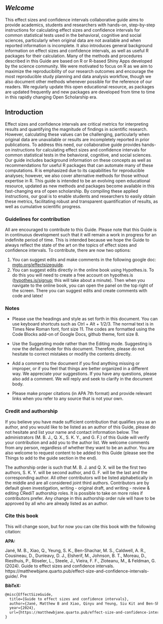 
## *Welcome* {.unnumbered}

This effect sizes and confidence intervals collaborative guide aims to provide academics, students and researchers with hands-on, step-by-step instructions for calculating effect sizes and confidence intervals for common statistical tests used in the behavioral, cognitive and social sciences, particularly when original data are not available and when reported information is incomplete. It also introduces general background information on effect sizes and confidence intervals, as well as useful R packages for their calculation. Many of the methods and procedures described in this Guide are based on R or R-based Shiny Apps developed by the science community. We were motivated to focus on R as we aim to maximize the reproducibility of our research outcomes and encourage the most reproducible study planning and data analysis workflow, though we also document other methods whenever possible for the reference of our readers. We regularly update this open educational resource, as packages are updated frequently and new packages are developed from time to time in this rapidly changing Open Scholarship era.
  



## Introduction {.unnumbered}

Effect sizes and confidence intervals are critical metrics for interpreting results and quantifying the magnitude of findings in scientific research. However, calculating these values can be challenging, particularly when original data are unavailable or results are incompletely reported in prior publications. To address this need, our collaborative guide provides hands-on instructions for calculating effect sizes and confidence intervals for common statistical tests in the behavioral, cognitive, and social sciences. Our guide includes background information on these concepts as well as recommendations for useful R packages that can automate many of these computations. R is emphasized due to its capabilities for reproducible analyses; however, we also cover alternative methods for those without expertise in R. This guide is intended to be an evolving open educational resource, updated as new methods and packages become available in this fast-changing era of open scholarship. By compiling these applied instructions, our goal is to enable students and researchers to easily obtain these metrics, facilitating robust and transparent quantification of results, as well as cumulative scientific progress.



### Guidelines for contribution {.unnumbered}

All are encouraged to contribute to this Guide. Please note that this Guide is in continuous development such that it will remain a work in progress for an indefinite period of time. This is intended because we hope the Guide to always reflect the state of the art on the topics of effect sizes and confidence intervals. To contribute, there are now two options:

1. You can suggest edits and make comments in the following google doc: [mgto.org/effectsizeguide](https://mgto.org/effectsizeguide).
2. You can suggest edits directly in the online book using Hypothes.is. To do this you will need to create a free account on hypothes.is ([hypothes.is/signup](https://hypothes.is/signup); this will take about a minute). Then when you navigate to the online book, you can open the panel on the top right of the screen. There you can suggest edits and create comments with code and latex!


### Notes {.unnumbered}

-   Please use the headings and style as set forth in this document. You can use keyboard shortcuts such as Ctrl + Alt + 1/2/3. The normal text is in Times New Roman font, font size 11. The codes are formatted using the Code Blocks add-on of Google Docs, github theme, font size 8.

-   Use the Suggesting mode rather than the Editing mode. Suggesting is now the default mode for this document. Therefore, please do not hesitate to correct mistakes or modify the contents directly.

-   Add a comment to the document if you find anything missing or improper, or if you feel that things are better organized in a different way. We appreciate your suggestions. If you have any questions, please also add a comment. We will reply and seek to clarify in the document body.

-   Please make proper citations (in APA 7th format) and provide relevant links when you refer to any source that is not your own.


### Credit and authorship {.unnumbered}

If you believe you have made sufficient contribution that qualifies you as an author, and you would like to be listed as an author of this Guide, please do not hesitate and list your name and contact information below. The administrators (M. B. J., Q. X., S. K. Y., and G. F.) of this Guide will verify your contribution and add you to the author list. We welcome comments from any person, regardless of whether they want to be an author. You are also welcome to request content to be added to this Guide (please see the Things to add to the guide section in the end).

The authorship order is such that M. B. J. and Q. X. will be the first two authors, S. K. Y. will be second author, and G. F. will be the last and the corresponding author. All other contributors will be listed alphabetically in the middle and are all considered joint third authors. Contributors are by default given investigation, writing - original draft, and writing - review & editing CRediT authorship roles. It is possible to take on more roles if contributors prefer. Any change in this authorship order rule will have to be approved by all who are already listed as an author.

### Cite this book {.unnumbered}

This will change soon, but for now you can cite this book with the following citation:

**APA:**

Jané, M. B., Xiao, Q., Yeung, S. K., Ben-Shachar, M. S., Caldwell, A. R., Cousineau, D., Dunleavy, D. J., Elsherif, M., Johnson, B. T., Moreau, D., Riesthuis, P., Röseler, L., Steele, J., Vieira, F. F., Zloteanu, M., & Feldman, G. (2024). Guide to effect sizes and confidence intervals. https://matthewbjane.quarto.pub/effect-size-and-confidence-intervals-guide/. Pre


**BibTeX:**

``` default
@misc{EffectSizeGuide, 
  title={Guide to effect sizes and confidence intervals}, 
  author={Jané, Matthew B and Xiao, Qinyu and Yeung, Siu Kit and Ben-Shachar, Mattan S and Caldwell, Aaron R and Cousineau, Denis and Dunleavy, Daniel J and Elsherif, Mahmoud and Johnson, Blair T and Moreau, David and Riesthuis, Paul and Röseler, Lukas and Steele, James and Vieira, Felipe F. and Zloteanu, Mircea and Feldman, Gilad},
  year={2024},
  url={https://matthewbjane.quarto.pub/effect-size-and-confidence-intervals-guide/}
} 
```









